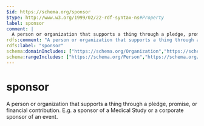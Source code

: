 ```yaml
---
$id: https://schema.org/sponsor
$type: http://www.w3.org/1999/02/22-rdf-syntax-ns#Property
label: sponsor
comment: |
  A person or organization that supports a thing through a pledge, promise, or financial contribution. E.g. a sponsor of a Medical Study or a corporate sponsor of an event.
rdfs:comment: "A person or organization that supports a thing through a pledge, promise, or financial contribution. E.g. a sponsor of a Medical Study or a corporate sponsor of an event."
rdfs:label: "sponsor"
schema:domainIncludes: ["https://schema.org/Organization","https://schema.org/Event","https://schema.org/Person","https://schema.org/Grant","https://schema.org/CreativeWork","https://schema.org/MedicalStudy"]
schema:rangeIncludes: ["https://schema.org/Person","https://schema.org/Organization"]
---
```


# sponsor

A person or organization that supports a thing through a pledge, promise, or financial contribution. E.g. a sponsor of a Medical Study or a corporate sponsor of an event.

